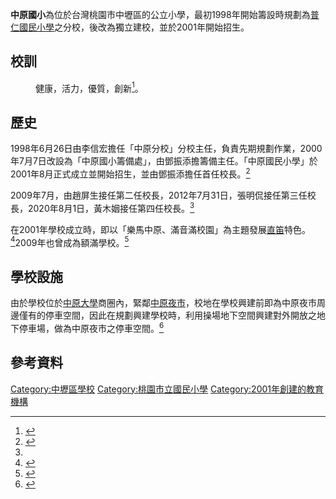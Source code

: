 {{Infobox University
| Name = 中原國小
| EnglishName = {{lang|en|Chung Yuan elementary school}}
| latin_name = 
| image =
| Motto = 健康，活力，優質，創新
| Established = 2001年
| re-established =
| Type = [[公立|市立國小]]
| Former_names = 
| President = 黃木姻
| head_label = 
| head  = 
| Affiliations =
| Location = {{ROC-TWN}}<br>[[桃園市|桃園市]][[中壢區|中壢區]]中北路88號
| Campus = 
| sports =張明侃
| colors= 
| nickname = 
| mascot =
| Area = 
| Department = 
| Faculty = 90（2013年）
| Professor =
| Associate Professor =
| Assistant Professor =
| Lecturer =
| Student = 1500（2013年）
| Undergraduate =
| Postgraduate =
| Website = http://www.cyes.tyc.edu.tw/
}}

'''中原國小'''為位於台灣桃園市中壢區的公立小學，最初1998年開始籌設時規劃為[[普仁國民小學|普仁國民小學]]之分校，後改為獨立建校，並於2001年開始招生。

==校訓==
:健康，活力，優質，創新<ref>{{cite news|title= 首頁|url= http://www.cyes.tyc.edu.tw/|publisher= 桃園市中壢區中原國民小學|accessdate= 2016-03-05|archive-date= 2016-05-10|archive-url= https://web.archive.org/web/20160510085501/http://www.cyes.tyc.edu.tw/|dead-url= no}}</ref>。

==歷史==

1998年6月26日由李信宏擔任「中原分校」分校主任，負責先期規劃作業，2000年7月7日改設為「中原國小籌備處」，由鄧振添擔籌備主任。「中原國民小學」於2001年8月正式成立並開始招生，並由鄧振添擔任首任校長。<ref name="about">{{cite web| title=學校沿革| url=http://www.cyes.tyc.edu.tw/home/about-me| publisher=桃園市中壢區中原國民小學| accessdate=2016-03-05| archive-date=2016-03-07| archive-url=https://web.archive.org/web/20160307070735/http://www.cyes.tyc.edu.tw/home/about-me| dead-url=no}}</ref>

2009年7月，由趙屏生接任第二任校長，2012年7月31日，張明侃接任第三任校長，2020年8月1日，黃木姻接任第四任校長。<ref name="about"/>

在2001年學校成立時，即以「樂馬中原、滿音滿校園」為主題發展[[直笛|直笛]]特色。<ref>{{Cite news| title=中原國小 全校都是直笛好手| date=2008-12-03| work=聯合報| author=游文寶| accessdate=2016-04-09}}</ref>2009年也曾成為額滿學校。<ref>{{Cite web| title=18所中小學 新生已額滿| date=2009-04-06| work=聯合報| author=吳佩玲| accessdate=2016-04-09}}</ref>

==學校設施==
由於學校位於[[中原大學|中原大學]]商圈內，緊鄰[[中原夜市|中原夜市]]，校地在學校興建前即為中原夜市周邊僅有的停車空間，因此在規劃興建學校時，利用操場地下空間興建對外開放之地下停車場，做為中原夜市之停車空間。<ref>{{cite web| title=學校特色建築—中原國小 校地妙用 地上操場 地下停車場| date=2011-11-17| work=聯合報| author=劉愛生| accessdate=2016-04-09}}</ref>

== 參考資料 ==
{{reflist|2}}

{{桃園市國民中小學}}

[[Category:中壢區學校|Category:中壢區學校]]
[[Category:桃園市立國民小學|Category:桃園市立國民小學]]
[[Category:2001年創建的教育機構|Category:2001年創建的教育機構]]